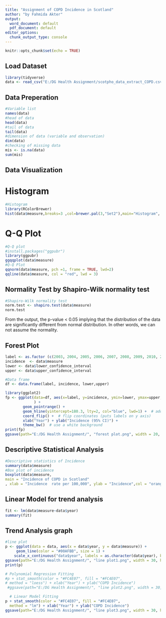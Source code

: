 ---
title: "Assignment of COPD Incidence in Scotland"
author: "by Fahmida Akter"
output:
  word_document: default
  pdf_document: default
editor_options:
  chunk_output_type: console
---

```{r setup, include=FALSE}
knitr::opts_chunk$set(echo = TRUE)
```


## Load Dataset

```{r load-data}
library(tidyverse)
data <- read_csv("E:/DG Health Assignment/scotpho_data_extract_COPD.csv")

```

## Data Preperation

```{r data-preperation}
#Variable list
names(data)
#head of data
head(data)
#tail of data
tail(data)
#dimension of data (variable and observation)
dim(data)
#checking of missing data
mis <- is.na(data)
sum(mis)

```


## Data Visualization

# Histogram

```{r plot-hist, echo=TRUE}

#Histogram
library(RColorBrewer)
hist(data$measure,breaks=3 ,col=brewer.pal(3,"Set2"),main="Histogram", xlab="COPD Incidence")

```

# Q-Q Plot 

```{r Q-Q plot, echo=TRUE}
#Q-Q plot 
#install.packages("ggpubr")
library(ggpubr)
ggqqplot(data$measure)
#Q-Q Plot 
qqnorm(data$measure, pch =1, frame = TRUE, lwd=2)
qqline(data$measure, col = "red", lwd = 3)
```

## Normality Test by Shapiro-Wilk normality test 

```{r Shapiro-Wilk normality test}
#Shapiro-Wilk normality test
norm.test <- shapiro.test(data$measure)
norm.test

```

From the output, the p-value < 0.05 implying that the distribution of the data are significantly different from normal distribution. In other words, we can not assume the normality.



## Forest Plot 

```{r forest-plot, echo=TRUE}
label <- as.factor (c(2003, 2004, 2005, 2006, 2007, 2008, 2009, 2010, 2011, 2012 ,2013, 2014, 2015, 2016, 2017, 2018, 2003, 2004, 2005, 2006, 2007, 2008 ,2009, 2010, 2011, 2012, 2013, 2014, 2015, 2016, 2017, 2018))
incidence  <- data$measure
lower <- data$lower_confidence_interval
upper <- data$upper_confidence_interval

#Data frame
df <- data.frame(label, incidence, lower,upper)

library(ggplot2)
fp <- ggplot(data=df, aes(x=label, y=incidence, ymin=lower, ymax=upper, col="COPD Incidence")
             ) +
        geom_pointrange() + 
        geom_hline(yintercept=180.3, lty=2, col="blue", lwd=1) +  # add a dotted line at x=1 after flip
        coord_flip() +  # flip coordinates (puts labels on y axis)
        xlab("Year") + ylab("Incidence (95% CI)") +
        theme_bw()  # use a white background
print(fp)
ggsave(path="E:/DG Health Assignment/", "forest plot.png", width = 20, height = 20, units = "cm", dpi=300)
```



## Descriptive Statistical Analysis 

```{r Descriptive statistics}
#Descriptive statistics of Incidence
summary(data$measure)
#Box plot of incidence
boxplot(data$measure,
main = "Incidence of COPD in Scotland"
, xlab = "Incidence  rate per 100,000", ylab = "Incidence",col = "orange", border = "brown", horizontal = FALSE, notch = FALSE)

```

## Linear Model for trend analysis

```{r fit-model}
fit <- lm(data$measure~data$year)
summary(fit)
```


##  Trend Analysis graph 


```{r Trend-analysis, echo=TRUE}
#line plot
p <- ggplot(data = data, aes(x = data$year, y = data$measure)) + 
     geom_line(color = "#00AFBB", size = 1) +
    scale_x_continuous("data$year", labels = as.character(data$year), breaks = data$year)
ggsave(path="E:/DG Health Assignment/", "line plot1.png", width = 30, height = 20, units = "cm", dpi=300)
print(p)

# Polynomial Regression Fitting
#p + stat_smooth(color = "#FC4E07", fill = "#FC4E07",
# method = "loess") + xlab("Year") + ylab("COPD Incidence") 
 #ggsave(path="E:/DG Health Assignment/", "line plot2.png", width = 30, height = 20, units = "cm", dpi=300)

  # Linear Model Fitting
p + stat_smooth(color = "#FC4E07", fill = "#FC4E07",
  method = "lm") + xlab("Year") + ylab("COPD Incidence") 
ggsave(path="E:/DG Health Assignment/", "line plot3.png", width = 30, height = 20, units = "cm", dpi=300)

```
